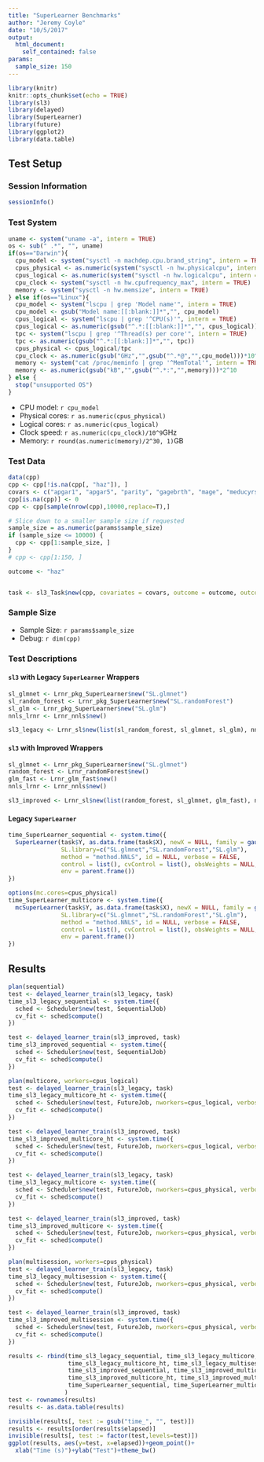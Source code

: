 ```yaml
---
title: "SuperLearner Benchmarks"
author: "Jeremy Coyle"
date: "10/5/2017"
output: 
  html_document:
    self_contained: false
params:
  sample_size: 150
---
```


```r
library(knitr)
knitr::opts_chunk$set(echo = TRUE)
library(sl3)
library(delayed)
library(SuperLearner)
library(future)
library(ggplot2)
library(data.table)
```
## Test Setup

### Session Information

```r
sessionInfo()
```

### Test System

```r
uname <- system("uname -a", intern = TRUE)
os <- sub(" .*", "", uname)
if(os=="Darwin"){
  cpu_model <- system("sysctl -n machdep.cpu.brand_string", intern = TRUE)
  cpus_physical <- as.numeric(system("sysctl -n hw.physicalcpu", intern = TRUE))
  cpus_logical <- as.numeric(system("sysctl -n hw.logicalcpu", intern = TRUE))
  cpu_clock <- system("sysctl -n hw.cpufrequency_max", intern = TRUE)
  memory <- system("sysctl -n hw.memsize", intern = TRUE)
} else if(os=="Linux"){
  cpu_model <- system("lscpu | grep 'Model name'", intern = TRUE)
  cpu_model <- gsub("Model name:[[:blank:]]*","", cpu_model)
  cpus_logical <- system("lscpu | grep '^CPU(s)'", intern = TRUE)
  cpus_logical <- as.numeric(gsub("^.*:[[:blank:]]*","", cpus_logical))
  tpc <- system("lscpu | grep '^Thread(s) per core'", intern = TRUE)
  tpc <- as.numeric(gsub("^.*:[[:blank:]]*","", tpc))
  cpus_physical <- cpus_logical/tpc
  cpu_clock <- as.numeric(gsub("GHz","",gsub("^.*@","",cpu_model)))*10^9
  memory <- system("cat /proc/meminfo | grep '^MemTotal'", intern = TRUE)
  memory <- as.numeric(gsub("kB","",gsub("^.*:","",memory)))*2^10
} else {
  stop("unsupported OS")
}
```

* CPU model: `r cpu_model`
* Physical cores: `r as.numeric(cpus_physical)`
* Logical cores: `r as.numeric(cpus_logical)`
* Clock speed: `r as.numeric(cpu_clock)/10^9`GHz
* Memory: `r round(as.numeric(memory)/2^30, 1)`GB

### Test Data

```r

data(cpp)
cpp <- cpp[!is.na(cpp[, "haz"]), ]
covars <- c("apgar1", "apgar5", "parity", "gagebrth", "mage", "meducyrs", "sexn")
cpp[is.na(cpp)] <- 0
cpp <- cpp[sample(nrow(cpp),10000,replace=T),]

# Slice down to a smaller sample size if requested
sample_size = as.numeric(params$sample_size)
if (sample_size <= 10000) {
  cpp <- cpp[1:sample_size, ]
}
# cpp <- cpp[1:150, ]

outcome <- "haz"


task <- sl3_Task$new(cpp, covariates = covars, outcome = outcome, outcome_type="continuous")

```

### Sample Size

* Sample Size: `r params$sample_size`
* Debug: `r dim(cpp)`

### Test Descriptions

#### `sl3` with Legacy `SuperLearner` Wrappers
```r
sl_glmnet <- Lrnr_pkg_SuperLearner$new("SL.glmnet")
sl_random_forest <- Lrnr_pkg_SuperLearner$new("SL.randomForest")
sl_glm <- Lrnr_pkg_SuperLearner$new("SL.glm")
nnls_lrnr <- Lrnr_nnls$new()

sl3_legacy <- Lrnr_sl$new(list(sl_random_forest, sl_glmnet, sl_glm), nnls_lrnr)
```


#### `sl3` with Improved Wrappers
```r
sl_glmnet <- Lrnr_pkg_SuperLearner$new("SL.glmnet")
random_forest <- Lrnr_randomForest$new()
glm_fast <- Lrnr_glm_fast$new()
nnls_lrnr <- Lrnr_nnls$new()

sl3_improved <- Lrnr_sl$new(list(random_forest, sl_glmnet, glm_fast), nnls_lrnr)
```

#### Legacy `SuperLearner`

```r
time_SuperLearner_sequential <- system.time({
  SuperLearner(task$Y, as.data.frame(task$X), newX = NULL, family = gaussian(), 
               SL.library=c("SL.glmnet","SL.randomForest","SL.glm"),
               method = "method.NNLS", id = NULL, verbose = FALSE,
               control = list(), cvControl = list(), obsWeights = NULL, 
               env = parent.frame())
})

options(mc.cores=cpus_physical)
time_SuperLearner_multicore <- system.time({
  mcSuperLearner(task$Y, as.data.frame(task$X), newX = NULL, family = gaussian(), 
               SL.library=c("SL.glmnet","SL.randomForest","SL.glm"),
               method = "method.NNLS", id = NULL, verbose = FALSE,
               control = list(), cvControl = list(), obsWeights = NULL, 
               env = parent.frame())
})
```
## Results


```r
plan(sequential)
test <- delayed_learner_train(sl3_legacy, task)
time_sl3_legacy_sequential <- system.time({
  sched <- Scheduler$new(test, SequentialJob)
  cv_fit <- sched$compute()
})

test <- delayed_learner_train(sl3_improved, task)
time_sl3_improved_sequential <- system.time({
  sched <- Scheduler$new(test, SequentialJob)
  cv_fit <- sched$compute()
})

plan(multicore, workers=cpus_logical)
test <- delayed_learner_train(sl3_legacy, task)
time_sl3_legacy_multicore_ht <- system.time({
  sched <- Scheduler$new(test, FutureJob, nworkers=cpus_logical, verbose = FALSE)
  cv_fit <- sched$compute()
})

test <- delayed_learner_train(sl3_improved, task)
time_sl3_improved_multicore_ht <- system.time({
  sched <- Scheduler$new(test, FutureJob, nworkers=cpus_logical, verbose = FALSE)
  cv_fit <- sched$compute()
})

test <- delayed_learner_train(sl3_legacy, task)
time_sl3_legacy_multicore <- system.time({
  sched <- Scheduler$new(test, FutureJob, nworkers=cpus_physical, verbose = FALSE)
  cv_fit <- sched$compute()
})

test <- delayed_learner_train(sl3_improved, task)
time_sl3_improved_multicore <- system.time({
  sched <- Scheduler$new(test, FutureJob, nworkers=cpus_physical, verbose = FALSE)
  cv_fit <- sched$compute()
})

plan(multisession, workers=cpus_physical)
test <- delayed_learner_train(sl3_legacy, task)
time_sl3_legacy_multisession <- system.time({
  sched <- Scheduler$new(test, FutureJob, nworkers=cpus_physical, verbose = FALSE)
  cv_fit <- sched$compute()
})

test <- delayed_learner_train(sl3_improved, task)
time_sl3_improved_multisession <- system.time({
  sched <- Scheduler$new(test, FutureJob, nworkers=cpus_physical, verbose = FALSE)
  cv_fit <- sched$compute()
})


```

```r
results <- rbind(time_sl3_legacy_sequential, time_sl3_legacy_multicore, 
                 time_sl3_legacy_multicore_ht, time_sl3_legacy_multisession,
                 time_sl3_improved_sequential, time_sl3_improved_multicore, 
                 time_sl3_improved_multicore_ht, time_sl3_improved_multisession,
                 time_SuperLearner_sequential, time_SuperLearner_multicore
                )
test <- rownames(results)
results <- as.data.table(results)

invisible(results[, test := gsub("time_", "", test)])
results <- results[order(results$elapsed)]
invisible(results[, test := factor(test,levels=test)])
ggplot(results, aes(y=test, x=elapsed))+geom_point()+
  xlab("Time (s)")+ylab("Test")+theme_bw()

```